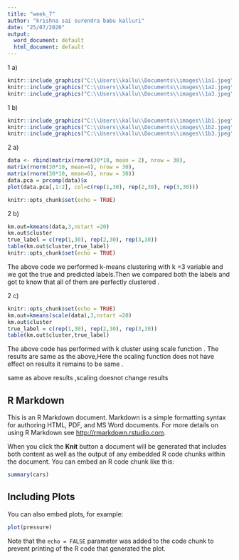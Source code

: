 ---
title: "week_7"
author: "krishna sai surendra babu kalluri"
date: "25/07/2020"
output:
  word_document: default
  html_document: default
---

1 a)
```{r, out.width='25%', fig.align='center', fig.cap='...'}
knitr::include_graphics("C:\\Users\\kallu\\Documents\\images\\1a1.jpeg")
knitr::include_graphics("C:\\Users\\kallu\\Documents\\images\\1a2.jpeg")
knitr::include_graphics("C:\\Users\\kallu\\Documents\\images\\1a3.jpeg")
```

1 b)

```{r, out.width='25%', fig.align='center', fig.cap='...'}
knitr::include_graphics("C:\\Users\\kallu\\Documents\\images\\1b1.jpeg")
knitr::include_graphics("C:\\Users\\kallu\\Documents\\images\\1b2.jpeg")
knitr::include_graphics("C:\\Users\\kallu\\Documents\\images\\1b3.jpeg")
```

2 a)

```{r setup, include=TRUE}
data <- rbind(matrix(rnorm(30*10, mean = 2), nrow = 30),
matrix(rnorm(30*10, mean=4), nrow = 30),
matrix(rnorm(30*10, mean=6), nrow = 30))
data.pca = prcomp(data)$x
plot(data.pca[,1:2], col=c(rep(1,30), rep(2,30), rep(3,30)))

knitr::opts_chunk$set(echo = TRUE)
```

2 b)

```{r setup2, include=TRUE}
km.out=kmeans(data,3,nstart =20)
km.out$cluster
true_label = c(rep(1,30), rep(2,30), rep(3,30))
table(km.out$cluster,true_label)
knitr::opts_chunk$set(echo = TRUE)
```
The above code we performed k-means clustering with k =3 variable and we got the true and predicted labels.Then we compared both the labels and got to know that all of them are perfectly clustered .

2 c)

```{r setup1, include=TRUE}
knitr::opts_chunk$set(echo = TRUE)
km.out=kmeans(scale(data),3,nstart =20)
km.out$cluster
true_label = c(rep(1,30), rep(2,30), rep(3,30))
table(km.out$cluster,true_label)

```

The above code has performed with k cluster using scale function . The results are same as the above,Here the scaling function does not have effect on results it remains to be same . 

same as above results  ,scaling doesnot change results




## R Markdown

This is an R Markdown document. Markdown is a simple formatting syntax for authoring HTML, PDF, and MS Word documents. For more details on using R Markdown see <http://rmarkdown.rstudio.com>.

When you click the **Knit** button a document will be generated that includes both content as well as the output of any embedded R code chunks within the document. You can embed an R code chunk like this:

```{r cars}
summary(cars)
```

## Including Plots

You can also embed plots, for example:

```{r pressure, echo=FALSE}
plot(pressure)
```

Note that the `echo = FALSE` parameter was added to the code chunk to prevent printing of the R code that generated the plot.
